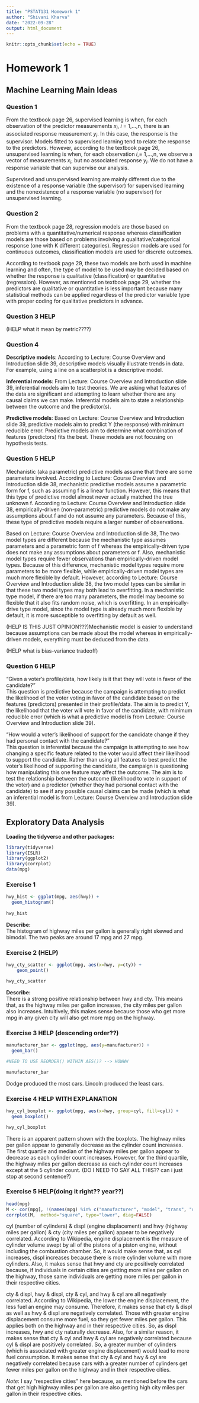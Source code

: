 ```yaml
---
title: "PSTAT131 Homework 1"
author: "Shivani Kharva"
date: "2022-09-28"
output: html_document
---
```


```r
knitr::opts_chunk$set(echo = TRUE)
```

# Homework 1  

## Machine Learning Main Ideas  

### Question 1  

From the textbook page 26, supervised learning is when, for each observation of the predictor measurements $x_{i}$, ${i}$ = 1,...,n, there is an associated response measurement $y_{i}$. In this case, the response is the supervisor. Models fitted to supervised learning tend to relate the response to the predictors. However, according to the textbook page 26, unsupervised learning is when, for each observation $i$,= 1,...,n, we observe a vector of measurements $x_{i}$, but no associated response $y_{i}$. We do not have a response variable that can supervise our analysis.  

Supervised and unsupervised learning are mainly different due to the existence of a response variable (the supervisor) for supervised learning and the nonexistence of a response variable (no supervisor) for unsupervised learning.  

### Question 2  

From the textbook page 28, regression models are those based on problems with a quantitative/numerical response whereas classification models are those based on problems involving a qualitative/categorical response (one with K different categories). Regression models are used for continuous outcomes, classification models are used for discrete outcomes.  

According to textbook page 29, these two models are both used in machine learning and often, the type of model to be used may be decided based on whether the response is qualitative (classification) or quantitative (regression). However, as mentioned on textbook page 29, whether the predictors are qualitative or quantitative is less important because many statistical methods can be applied regardless of the predictor variable type with proper coding for qualitative predictors in advance.  

### Question 3   HELP
(HELP what it mean by metric????)  

### Question 4   

**Descriptive models**: According to Lecture: Course Overview and Introduction slide 39, descriptive models visually illustrate trends in data. For example, using a line on a scatterplot is a descriptive model.

**Inferential models**: From Lecture: Course Overview and Introduction slide 39, inferential models aim to test theories. We are asking what features of the data are significant and attempting to learn whether there are any causal claims we can make. Inferential models aim to state a relationship between the outcome and the predictor(s).  

**Predictive models**: Based on Lecture: Course Overview and Introduction slide 39, predictive models aim to predict Y (the response) with minimum reducible error. Predictive models aim to determine what combination of features (predictors) fits the best. These models are not focusing on hypothesis tests.  

### Question 5  HELP

Mechanistic (aka parametric) predictive models assume that there are some parameters involved. According to Lecture: Course Overview and Introduction slide 38, mechanistic predictive models assume a parametric form for f, such as assuming f is a linear function. However, this means that this type of predictive model almost never actually matched the true unknown f. According to Lecture: Course Overview and Introduction slide 38, empirically-driven (non-parametric) predictive models do not make any assumptions about f and do not assume any parameters. Because of this, these type of predictive models require a larger number of observations.  

Based on Lecture: Course Overview and Introduction slide 38, The two model types are different because the mechanistic type assumes parameters and a parametric form of f whereas the empirically-driven type does not make any assumptions about parameters or f. Also, mechanistic model types require fewer observations than empirically-driven model types. Because of this difference, mechanistic model types require more parameters to be more flexible, while empirically-driven model types are much more flexible by default. However, according to Lecture: Course Overview and Introduction slide 38, the two model types can be similar in that these two model types may both lead to overfitting. In a mechanistic type model, if there are too many parameters, the model may become so flexible that it also fits random noise, which is overfitting. In an empirically-drive type model, since the model type is already much more flexible by default, it is more susceptible to overfitting by default as well.    

(HELP IS THIS JUST OPINION???)Mechanistic model is easier to understand because assumptions can be made about the model whereas in empirically-driven models, everything must be deduced from the data. 

(HELP what is bias-variance tradeoff)  

### Question 6  HELP 

"Given a voter’s profile/data, how likely is it that they will vote in favor of the candidate?"  
This question is predictive because the campaign is attempting to predict the likelihood of the voter voting in favor of the candidate based on the features (predictors) presented in their profile/data. The aim is to predict Y, the likelihood that the voter will vote in favor of the candidate, with minimum reducible error (which is what a predictive model is from Lecture: Course Overview and Introduction slide 39).  

"How would a voter’s likelihood of support for the candidate change if they had personal contact with the candidate?"  
This question is inferential because the campaign is attempting to see how changing a specific feature related to the voter would affect their likelihood to support the candidate. Rather than using all features to best predict the voter's likelihood of supporting the candidate, the campaign is questioning how manipulating this one feature may affect the outcome. The aim is to test the relationship between the outcome (likelihood to vote in support of the voter) and a predictor (whether they had personal contact with the candidate) to see if any possible causal claims can be made (which is what an inferential model is from Lecture: Course Overview and Introduction slide 39).  

## Exploratory Data Analysis  
**Loading the tidyverse and other packages:**  
```r
library(tidyverse)
library(ISLR)
library(ggplot2)
library(corrplot)
data(mpg)
```

### Exercise 1
```r
hwy_hist <- ggplot(mpg, aes(hwy)) +
  geom_histogram()
  
hwy_hist
```
**Describe:**  
The histogram of highway miles per gallon is generally right skewed and bimodal. The two peaks are around 17 mpg and 27 mpg.  

### Exercise 2  (HELP)
```r
hwy_cty_scatter <- ggplot(mpg, aes(x=hwy, y=cty)) +
    geom_point()

hwy_cty_scatter
```
**Describe:**  
There is a strong positive relationship between hwy and cty. This means that, as the highway miles per gallon increases, the city miles per gallon also increases. Intuitively, this makes sense because those who get more mpg in any given city will also get more mpg on the highway.  

### Exercise 3  HELP (descending order??)
```r
manufacturer_bar <- ggplot(mpg, aes(y=manufacturer)) +
  geom_bar()

#NEED TO USE REORDER() WITHIN AES()? --> HOWWW

manufacturer_bar
```

Dodge produced the most cars. Lincoln produced the least cars.  

### Exercise 4  HELP WITH EXPLANATION
```r
hwy_cyl_boxplot <- ggplot(mpg, aes(x=hwy, group=cyl, fill=cyl)) +
  geom_boxplot()

hwy_cyl_boxplot
```
There is an apparent pattern shown with the boxplots. The highway miles per gallon appear to generally decrease as the cylinder count increases. The first quartile and median of the highway miles per gallon appear to decrease as each cylinder count increases. However, for the third quartile, the highway miles per gallon decrease as each cylinder count increases except at the 5 cylinder count.  (DO I NEED TO SAY ALL THIS?? can i just stop at second sentence?)  

### Exercise 5  HELP(doing it right?? year??)
```r
head(mpg)
M <- cor(mpg[, !(names(mpg) %in% c("manufacturer", "model", "trans", "drv","fl", "class"))])
corrplot(M,  method="square", type="lower", diag=FALSE)
```
cyl (number of cylinders) & displ (engine displacement) and hwy (highway miles per gallon) & cty (city miles per gallon) appear to be negatively correlated. According to Wikipedia, engine displacement is the measure of cylinder volume swept by all of the pistons of a piston engine, without including the combustion chamber. So, it would make sense that, as cyl increases, displ increases because there is more cylinder volume with more cylinders. Also, it makes sense that hwy and cty are positively correlated because, if individuals in certain cities are getting more miles per gallon on the highway, those same individuals are getting more miles per gallon in their respective cities.  

cty & displ, hwy & displ, cty & cyl, and hwy & cyl are all negatively correlated. According to Wikipedia, the lower the engine displacement, the less fuel an engine may consume. Therefore, it makes sense that cty & displ as well as hwy & displ are negatively correlated. Those with greater engine displacement consume more fuel, so they get fewer miles per gallon. This applies both on the highway and in their respective cities. So, as displ increases, hwy and cty naturally decrease. Also, for a similar reason, it makes sense that cty & cyl and hwy & cyl are negatively correlated because cyl & displ are positively correlated. So, a greater number of cylinders (which is associated with greater engine displacement) would lead to more fuel consumption. It makes sense that cty & cyl and hwy & cyl are negatively correlated because cars with a greater number of cylinders get fewer miles per gallon on the highway and in their respective cities.  

*Note*: I say "respective cities" here because, as mentioned before the cars that get high highway miles per gallon are also getting high city miles per gallon in their respective cities.  
